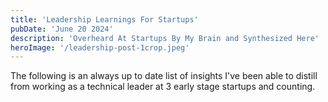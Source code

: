 ```yaml
---
title: 'Leadership Learnings For Startups'
pubDate: 'June 20 2024'
description: 'Overheard At Startups By My Brain and Synthesized Here'
heroImage: '/leadership-post-1crop.jpeg'    
---
```


The following is an always up to date list of insights I've been able to distill from working as a technical leader at 3 early stage startups and counting.

<CopyableParagraph id="insight-1" content="Everyone should strive to be student and teacher, coach and player, owner and delegate." number={1} />

<CopyableParagraph id="insight-2" content="No single solution works universally for individuals and groups. It's a dynamic process, best represented by a time series and a moving best-fit curve. Bayesian methods prevail, and effective leaders minimize deviation." number={2} />

<CopyableParagraph id="insight-3" content="Product should lead what to build, engineering should lead how it is built." number={3} />

<CopyableParagraph id="insight-4" content="Have a minimal meeting mindset. If you are scheduling a meeting with more than one person, ensure it is necessary vs. something that can be handled async. Consider tools like Slack to have daily and weekly updates and a slackbot as a reminder for everyone to contribute." number={4} />

<CopyableParagraph id="insight-5" content="Meetings kill productivity. A good rule of thumb is to have one meeting per project. Bring the RFC and the PRD to the meeting to frame it and ensure everyone is on the same page." number={5} />

<CopyableParagraph id="insight-6" content="Don't gatekeep information. Enable information flow by being radically transparent to the entire company as much as possible to ensure context is there if anyone needs it. This requires trust and accountability from everyone." number={6} />

<CopyableParagraph id="insight-7" content="As a leader you are responsible to set deadlines and enforce them. Track them but don't micromanage. Communicate the inevitable delays and scope changes to the product owner and other stakeholders." number={7} />

<CopyableParagraph id="insight-8" content="Don't gossip. Gossip is a waste of time. It is not helpful to share info divulged in confidence. It is helpful to share your ideas and ship your best work." number={8} />

<CopyableParagraph id="insight-9" content="Culture is magic. You are the magician. As a leader, show how your tricks are performed and help everyone see the magic so they can perform it themselves. Not every company has the same tricks, but everyone has the ability to perform magic given the opportunity." number={9} />

<CopyableParagraph id="insight-10" content="Don't schedule regular 1:1s. They are not effective. Instead, schedule them when you need them most. This is a rare opportunity to talk about anything and everything. Wait until you have something you need to address with the individual." number={10} />

<CopyableParagraph id="insight-11" content="Have just enough structure to not have mass chaos. To figure this out, remove all structure and see what turns into chaos and add in the order as needed via tools for developers, product, and management. This is easily overdone and a huge waste of time to clean up after the fact or to educate on tooling vs. shipping new features." number={11} />

<CopyableParagraph id="insight-12" content="Own the mistakes, share the wins." number={12} />

<CopyableParagraph id="insight-13" content="Leading is more than decisions. Decisions are 1% of the job. 99% is derisking each decision and building consensus. The best decisions appear inevitable in retrospect." number={13} />

<CopyableParagraph id="insight-14" content="Lead by example is BS. Lead by doing." number={14} />

<CopyableParagraph id="insight-15" content="The best developers learn by doing. The best leaders learn from mentors who have been there before." number={15} />

<CopyableParagraph id="insight-16" content="In crisis, panic in private. Communicate to the team the plan out of the crisis. Execute on it calmly and swiftly with all the resources available." number={16} />

<CopyableParagraph id="insight-17" content="When in doubt, do what you know the CEO would do. To perform this effectively, you need a close relationship of trust with your CEO." number={17} />

<CopyableParagraph id="insight-18" content="Email is where progress goes to die. Those that rely on email are doing it to ensure they are covering their asses while doing the bare minimum. Get rid of them. Email should be reserved for external partners, clients, and investor updates." number={18} />

<CopyableParagraph id="insight-19" content="Fill your team with people that are smarter than you. You will be relying on them to do the work without being told what that is all the time. Otherwise you wouldn't need to hire them." number={19} />

<CopyableParagraph id="insight-20" content="Keep your team small and connected. Identify and mitigate communication churn. Slack helps a ton with this. There are always indicators and warnings of burnout and disenfranchisement, and those in the middle of it may not be aware of it." number={20} />